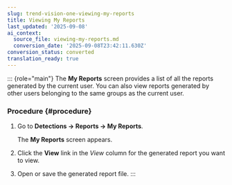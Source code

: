 ```yaml
---
slug: trend-vision-one-viewing-my-reports
title: Viewing My Reports
last_updated: '2025-09-08'
ai_context:
  source_file: viewing-my-reports.md
  conversion_date: '2025-09-08T23:42:11.630Z'
conversion_status: converted
translation_ready: true
---
```


::: {role="main"}
The **My Reports** screen provides a list of all the reports generated by the current user. You can also view reports generated by other users belonging to the same groups as the current user.

### Procedure {#procedure}

1.  Go to **Detections → Reports → My Reports**.

    The **My Reports** screen appears.

2.  Click the **View** link in the *View* column for the generated report you want to view.

3.  Open or save the generated report file.
:::
